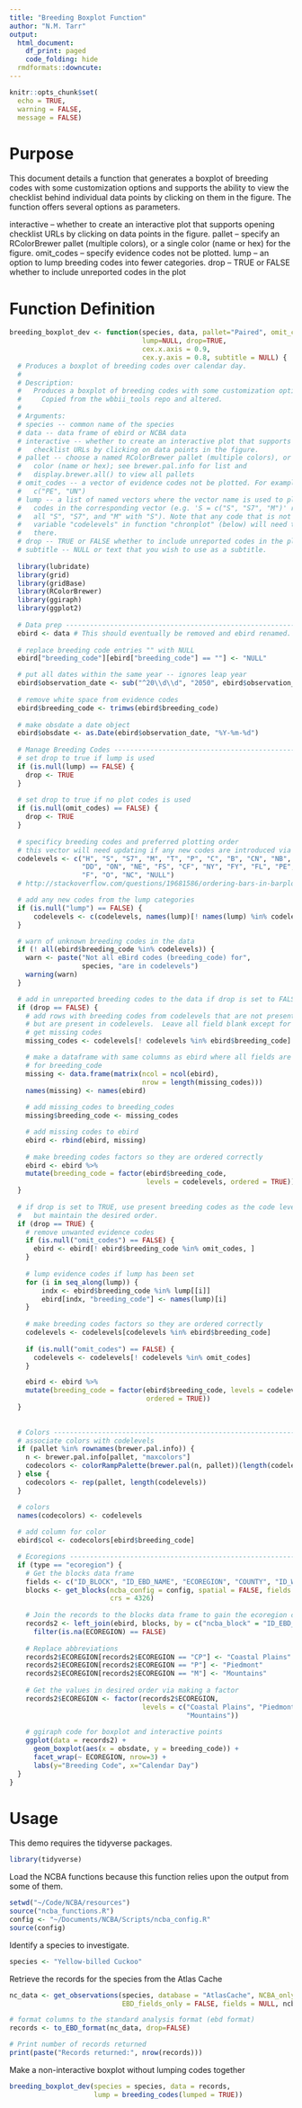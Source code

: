 ```yaml
---
title: "Breeding Boxplot Function"
author: "N.M. Tarr"
output: 
  html_document:
    df_print: paged
    code_folding: hide
  rmdformats::downcute:
---
```

```r
knitr::opts_chunk$set(
  echo = TRUE,
  warning = FALSE,
  message = FALSE)
```

# Purpose
This document details a function that generates a boxplot of breeding codes with some customization options and supports the ability to view the checklist behind individual data points by clicking on them in the figure.  The function offers several options as parameters.

interactive -- whether to create an interactive plot that supports opening
   checklist URLs by clicking on data points in the figure.
pallet -- specify an RColorBrewer pallet (multiple colors), or a single
   color (name or hex) for the figure.
omit_codes -- specify evidence codes not be plotted.
lump -- an option to lump breeding codes into fewer categories.
drop -- TRUE or FALSE whether to include unreported codes in the plot

# Function Definition
```r
breeding_boxplot_dev <- function(species, data, pallet="Paired", omit_codes=NULL,
                                 lump=NULL, drop=TRUE,
                                 cex.x.axis = 0.9, 
                                 cex.y.axis = 0.8, subtitle = NULL) {
  # Produces a boxplot of breeding codes over calendar day.
  #
  # Description:
  #   Produces a boxplot of breeding codes with some customization options.  
  #     Copied from the wbbii_tools repo and altered.
  # 
  # Arguments:
  # species -- common name of the species
  # data -- data frame of ebird or NCBA data
  # interactive -- whether to create an interactive plot that supports opening
  #   checklist URLs by clicking on data points in the figure.
  # pallet -- choose a named RColorBrewer pallet (multiple colors), or a single
  #   color (name or hex); see brewer.pal.info for list and 
  #   display.brewer.all() to view all pallets
  # omit_codes -- a vector of evidence codes not be plotted. For example, 
  #   c("PE", "UN")
  # lump -- a list of named vectors where the vector name is used to place all
  #   codes in the corresponding vector (e.g. 'S = c("S", "S7", "M")' replaces
  #   all "S", "S7", and "M" with "S"). Note that any code that is not already in
  #   variable "codelevels" in function "chronplot" (below) will need to be added
  #   there.
  # drop -- TRUE or FALSE whether to include unreported codes in the plot
  # subtitle -- NULL or text that you wish to use as a subtitle.
  
  library(lubridate)
  library(grid)
  library(gridBase)
  library(RColorBrewer)
  library(ggiraph)
  library(ggplot2)
  
  # Data prep ------------------------------------------------------------------
  ebird <- data # This should eventually be removed and ebird renamed.
  
  # replace breeding code entries "" with NULL
  ebird["breeding_code"][ebird["breeding_code"] == ""] <- "NULL"

  # put all dates within the same year -- ignores leap year
  ebird$observation_date <- sub("^20\\d\\d", "2050", ebird$observation_date)
  
  # remove white space from evidence codes
  ebird$breeding_code <- trimws(ebird$breeding_code)
  
  # make obsdate a date object
  ebird$obsdate <- as.Date(ebird$observation_date, "%Y-%m-%d")
  
  # Manage Breeding Codes ------------------------------------------------------
  # set drop to true if lump is used
  if (is.null(lump) == FALSE) {
    drop <- TRUE
  }
  
  # set drop to true if no plot codes is used
  if (is.null(omit_codes) == FALSE) {
    drop <- TRUE
  }
  
  # specificy breeding codes and preferred plotting order
  # this vector will need updating if any new codes are introduced via "lump".
  codelevels <- c("H", "S", "S7", "M", "T", "P", "C", "B", "CN", "NB", "A", "N",
                  "DD", "ON", "NE", "FS", "CF", "NY", "FY", "FL", "PE", "UN",
                  "F", "O", "NC", "NULL")
  # http://stackoverflow.com/questions/19681586/ordering-bars-in-barplot

  # add any new codes from the lump categories    
  if (is.null("lump") == FALSE) {
      codelevels <- c(codelevels, names(lump)[! names(lump) %in% codelevels])
  }

  # warn of unknown breeding codes in the data
  if (! all(ebird$breeding_code %in% codelevels)) {
    warn <- paste("Not all eBird codes (breeding_code) for",
                  species, "are in codelevels")
    warning(warn)
  }

  # add in unreported breeding codes to the data if drop is set to FALSE
  if (drop == FALSE) {
    # add rows with breeding codes from codelevels that are not present in ebird, 
    # but are present in codelevels.  Leave all field blank except for breeding_code.
    # get missing codes
    missing_codes <- codelevels[! codelevels %in% ebird$breeding_code]

    # make a dataframe with same columns as ebird where all fields are blank except
    # for breeding_code
    missing <- data.frame(matrix(ncol = ncol(ebird), 
                                 nrow = length(missing_codes)))
    names(missing) <- names(ebird)
  
    # add missing_codes to breeding_codes
    missing$breeding_code <- missing_codes

    # add missing codes to ebird
    ebird <- rbind(ebird, missing)
    
    # make breeding codes factors so they are ordered correctly
    ebird <- ebird %>% 
    mutate(breeding_code = factor(ebird$breeding_code, 
                                  levels = codelevels, ordered = TRUE))
  }
  
  # if drop is set to TRUE, use present breeding codes as the code levels
  #   but maintain the desired order.
  if (drop == TRUE) {
    # remove unwanted evidence codes
    if (is.null("omit_codes") == FALSE) {
      ebird <- ebird[! ebird$breeding_code %in% omit_codes, ]
    }
    
    # lump evidence codes if lump has been set
    for (i in seq_along(lump)) {
        indx <- ebird$breeding_code %in% lump[[i]]
        ebird[indx, "breeding_code"] <- names(lump)[i]
    }
    
    # make breeding codes factors so they are ordered correctly
    codelevels <- codelevels[codelevels %in% ebird$breeding_code]
    
    if (is.null("omit_codes") == FALSE) {
      codelevels <- codelevels[! codelevels %in% omit_codes]
    }

    ebird <- ebird %>% 
    mutate(breeding_code = factor(ebird$breeding_code, levels = codelevels, 
                                  ordered = TRUE))
  }
  
  
  # Colors ---------------------------------------------------------------------
  # associate colors with codelevels
  if (pallet %in% rownames(brewer.pal.info)) {
    n <- brewer.pal.info[pallet, "maxcolors"]
    codecolors <- colorRampPalette(brewer.pal(n, pallet))(length(codelevels))
  } else {
    codecolors <- rep(pallet, length(codelevels))
  }

  # colors 
  names(codecolors) <- codelevels
  
  # add column for color
  ebird$col <- codecolors[ebird$breeding_code]

  # Ecoregions -----------------------------------------------------------------
  if (type == "ecoregion") {
    # Get the blocks data frame
    fields <- c("ID_BLOCK", "ID_EBD_NAME", "ECOREGION", "COUNTY", "ID_WEB_BLOCKMAP")
    blocks <- get_blocks(ncba_config = config, spatial = FALSE, fields = fields, 
                         crs = 4326)
    
    # Join the records to the blocks data frame to gain the ecoregion column
    records2 <- left_join(ebird, blocks, by = c("ncba_block" = "ID_EBD_NAME")) %>%
      filter(is.na(ECOREGION) == FALSE) 
    
    # Replace abbreviations
    records2$ECOREGION[records2$ECOREGION == "CP"] <- "Coastal Plains"
    records2$ECOREGION[records2$ECOREGION == "P"] <- "Piedmont"
    records2$ECOREGION[records2$ECOREGION == "M"] <- "Mountains"
    
    # Get the values in desired order via making a factor
    records2$ECOREGION <- factor(records2$ECOREGION, 
                                 levels = c("Coastal Plains", "Piedmont",
                                            "Mountains"))
  
    # ggiraph code for boxplot and interactive points
    ggplot(data = records2) +
      geom_boxplot(aes(x = obsdate, y = breeding_code)) +
      facet_wrap(~ ECOREGION, nrow=3) + 
      labs(y="Breeding Code", x="Calendar Day")
  }
}
```

# Usage
This demo requires the tidyverse packages.
```r
library(tidyverse)
```

Load the NCBA functions because this function relies upon the output from some of them.
```r
setwd("~/Code/NCBA/resources")
source("ncba_functions.R")
config <- "~/Documents/NCBA/Scripts/ncba_config.R"
source(config)
```

Identify a species to investigate.
```r
species <- "Yellow-billed Cuckoo"
```

Retrieve the records for the species from the Atlas Cache
```r
nc_data <- get_observations(species, database = "AtlasCache", NCBA_only = TRUE,
                            EBD_fields_only = FALSE, fields = NULL, ncba_config)

# format columns to the standard analysis format (ebd format)
records <- to_EBD_format(nc_data, drop=FALSE)

# Print number of records returned
print(paste("Records returned:", nrow(records)))
```

Make a non-interactive boxplot without lumping codes together
```r
breeding_boxplot_dev(species = species, data = records, 
                     lump = breeding_codes(lumped = TRUE))
```


